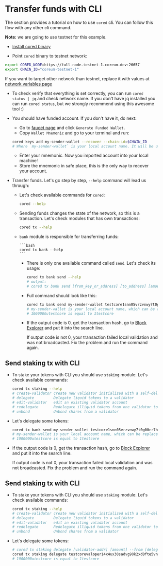 # Transfer funds with CLI

The section provides a tutorial on how to use `cored` cli. You can follow this flow with any other
cli command.

**Note:** we are going to use testnet for this example.

-   [Install cored binary](/docs/become-validator/essentials/install-cored)

-   Point `cored` binary to testnet network:

```bash
export CORED_NODE=https://full-node.testnet-1.coreum.dev:26657
export CHAIN_ID="coreum-testnet-1"
```

If you want to target other network than testnet, replace it with values at [network variables page](/docs/tutorials/get-started/setup-cli)

  * To check verify that everything is set correctly, you can run `cored status | jq` and check network name.
    If you don't have jq installed you can run `cored status`, but we strongly recommend using this awesome tool :)

* You should have funded account. If you don't have it, do next:
  * Go to [faucet page](/docs/tools/faucet) and click `Generate Funded Wallet`.
  * Copy `Wallet Mnemonic` and go to your terminal and run:
  ```bash
  cored keys add my-sender-wallet --recover --chain-id=$CHAIN_ID
  # Where `my-sender-wallet` is your local account name. It will be used later.
  ```
  * Enter your mnemonic. Now you imported account into your local machine!
  * Store the mnemonic in safe place, this is the only way to recover your account.

* Transfer funds. Let's go step by step, `--help` command will lead us through:
  * Let's check available commands for `cored`:
    ```bash
    cored --help
    ```
  * Sending funds changes the state of the network, so this is a transaction. Let's check modules that has own transactions:
    ```bash
    cored tx --help
    ```

  * `bank` module is responsible for transferring funds:

        ```bash
        cored tx bank --help
        ```

    -   There is only one available command called `send`. Let's check its usage:

        ```bash
        cored tx bank send --help
        # output:
        # cored tx bank send [from_key_or_address] [to_address] [amount] [flags]
        ```

    -   Full command should look like this:

        ```bash
        cored tx bank send my-sender-wallet testcore1snn05vrzvnwy7t0g00rr7hva63hmwxuuv7nrj0 1000000utestcore --node=$CORED_NODE --chain-id=$CHAIN_ID
        # my-sender-wallet is your local account name, which can be replaced by an address.
        # 1000000utestcore is equal to 1testcore
        ```

    -   If the output code is 0, get the transaction hash, go to
        [Block Explorer](/docs/tools/blockchain-explorers) and put it into the search line.

        If output code is not 0, your transaction failed local validation and was not broadcasted.
        Fix the problem and run the command again.

## Send staking tx with CLI

-   To stake your tokens with CLI you should use `staking` module. Let's check available commands:

    ```bash
    cored tx staking --help
    # create-validator create new validator initialized with a self-delegation to it
    # delegate         Delegate liquid tokens to a validator
    # edit-validator   edit an existing validator account
    # redelegate       Redelegate illiquid tokens from one validator to another
    # unbond           Unbond shares from a validator
    ```

-   Let's delegate some tokens:
    ```bash
    cored tx bank send my-sender-wallet testcore1snn05vrzvnwy7t0g00rr7hva63hmwxuuv7nrj0 1000000utestcore --node=$CORED_NODE --chain-id=$CHAIN_ID
    # my-sender-wallet is your local account name, which can be replaced by an address.
    # 1000000utestcore is equal to 1testcore
    ```

  * If the output code is 0, get the transaction hash, go to [Block Explorer](/docs/tools/blockchain-explorers) and put it into the search line.

    If output code is not 0, your transaction failed local validation and was not broadcasted. Fix the problem and run the command again.

## Send staking tx with CLI

* To stake your tokens with CLI you should use `staking` module. Let's check available commands:
  ```bash
  cored tx staking --help
  # create-validator create new validator initialized with a self-delegation to it
  # delegate         Delegate liquid tokens to a validator
  # edit-validator   edit an existing validator account
  # redelegate       Redelegate illiquid tokens from one validator to another
  # unbond           Unbond shares from a validator
  ```

* Let's delegate some tokens:
  ```bash
  # cored tx staking delegate [validator-addr] [amount] --from [delegator-addr] [flags]
  cored tx staking delegate testcorevaloper14x4ux30sadvg90k2xd8fte5vnhhh0uvkxf4rgm 1000000utestcore --from testcore1q07ldrjnr8xtsy3rz82yxqcdrffu3uw3daslrw --node=$CORED_NODE --chain-id=$CHAIN_ID
  # 1000000utestcore is equal to 1testcore
  ```
